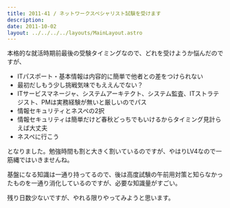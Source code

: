 ```yaml
---
title: 2011-41 / ネットワークスペシャリスト試験を受けます
description: 
date: 2011-10-02
layout: ../../../../layouts/MainLayout.astro
---
```


本格的な就活時期前最後の受験タイミングなので、どれを受けようか悩んだのですが、

- ITパスポート・基本情報は内容的に簡単で他者との差をつけられない
- 最初だしもう少し挑戦気味でもええんでない？
- ITサービスマネージャ、システムアーキテクト、システム監査、ITストラテジスト、PMは実務経験が無いと厳しいのでパス
- 情報セキュリティとネスペの2択
- 情報セキュリティは簡単だけど春秋どっちでもいけるからタイミング見計らえば大丈夫
- ネスペに行こう

となりました。勉強時間も割と大きく割いているのですが、やはりLV4なので一筋縄ではいきませんね。

基盤になる知識は一通り持ってるので、後は高度試験の午前用対策と知らなかったものを一通り消化しているのですが、必要な知識量がすごい。

残り日数少ないですが、やれる限りやってみようと思います。
